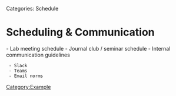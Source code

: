 Categories: Schedule

= Scheduling & Communication =

- Lab meeting schedule
- Journal club / seminar schedule
- Internal communication guidelines
  - Slack
  - Teams
  - Email norms

[[Category:Example]]
